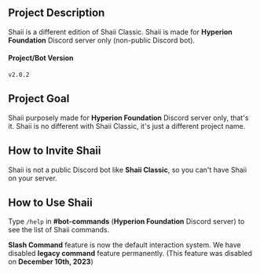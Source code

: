 ## Project Description
Shaii is a different edition of Shaii Classic. Shaii is made for **Hyperion Foundation** Discord server only (non-public Discord bot).

#### Project/Bot Version
`v2.0.2`

## Project Goal
Shaii purposely made for **Hyperion Foundation** Discord server only, that's it. Shaii is no different with Shaii Classic, it's just a different project name.

## How to Invite Shaii
Shaii is not a public Discord bot like **Shaii Classic**, so you can't have Shaii on your server.

## How to Use Shaii
Type `/help` in **#bot-commands** (**Hyperion Foundation** Discord server) to see the list of Shaii commands.

**Slash Command** feature is now the default interaction system. We have disabled **legacy command** feature permanently. (This feature was disabled on **December 10th, 2023**)
